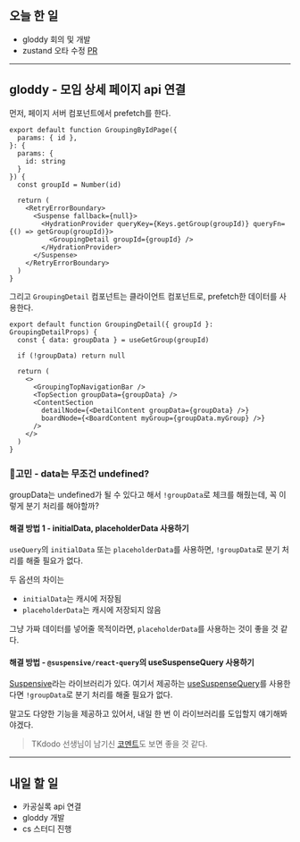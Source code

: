 ## 오늘 한 일

- gloddy 회의 및 개발
- zustand 오타 수정 [PR](https://github.com/pmndrs/zustand/pull/1969)

---

## gloddy - 모임 상세 페이지 api 연결

먼저, 페이지 서버 컴포넌트에서 prefetch를 한다.

```tsx
export default function GroupingByIdPage({
  params: { id },
}: {
  params: {
    id: string
  }
}) {
  const groupId = Number(id)

  return (
    <RetryErrorBoundary>
      <Suspense fallback={null}>
        <HydrationProvider queryKey={Keys.getGroup(groupId)} queryFn={() => getGroup(groupId)}>
          <GroupingDetail groupId={groupId} />
        </HydrationProvider>
      </Suspense>
    </RetryErrorBoundary>
  )
}
```

그리고 `GroupingDetail` 컴포넌트는 클라이언트 컴포넌트로, prefetch한 데이터를 사용한다.

```tsx
export default function GroupingDetail({ groupId }: GroupingDetailProps) {
  const { data: groupData } = useGetGroup(groupId)

  if (!groupData) return null

  return (
    <>
      <GroupingTopNavigationBar />
      <TopSection groupData={groupData} />
      <ContentSection
        detailNode={<DetailContent groupData={groupData} />}
        boardNode={<BoardContent myGroup={groupData.myGroup} />}
      />
    </>
  )
}
```

### 🤔고민 - data는 무조건 undefined?

groupData는 undefined가 될 수 있다고 해서 `!groupData`로 체크를 해줬는데, 꼭 이렇게 분기 처리를 해야할까?

#### 해결 방법 1 - initialData, placeholderData 사용하기

`useQuery`의 `initialData` 또는 `placeholderData`를 사용하면, `!groupData`로 분기 처리를 해줄 필요가 없다.

두 옵션의 차이는

- `initialData`는 캐시에 저장됨
- `placeholderData`는 캐시에 저장되지 않음

그냥 가짜 데이터를 넣어줄 목적이라면, `placeholderData`를 사용하는 것이 좋을 것 같다.

#### 해결 방법 - `@suspensive/react-query`의 useSuspenseQuery 사용하기

[Suspensive](https://suspensive.org/)라는 라이브러리가 있다. 여기서 제공하는 [useSuspenseQuery](https://suspensive.org/docs/react-query/src/useSuspenseQuery.i18n)를 사용한다면 `!groupData`로 분기 처리를 해줄 필요가 없다.

말고도 다양한 기능을 제공하고 있어서, 내일 한 번 이 라이브러리를 도입할지 얘기해봐야겠다.

> TKdodo 선생님이 남기신 [코멘트](https://github.com/TanStack/query/issues/2306#issuecomment-848525882)도 보면 좋을 것 같다.

---

## 내일 할 일

- 카공실록 api 연결
- gloddy 개발
- cs 스터디 진행
